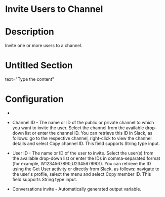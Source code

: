 ﻿# Invite Users to Channel

# Description

Invite one or more users to a channel.

# Untitled Section

text="Type the content"

# Configuration

* 
* Channel ID - The name or ID of the public or private channel to which you want to invite the user. Select the channel from the available drop-down list or enter the channel ID. You can retrieve this ID in Slack, as follows: go to the respective channel, right-click to view the channel details and select Copy channel ID. This field supports String type input.
* User ID - The name or ID of the user to invite. Select the user(s) from the available drop-down list or enter the IDs in comma-separated format (for example, W1234567890,U2345678901). You can retrieve the ID using the Get User activity or directly from Slack, as follows: navigate to the user's profile, select the menu and select Copy member ID. This field supports String type input.





* Conversations invite - Automatically generated output variable.
